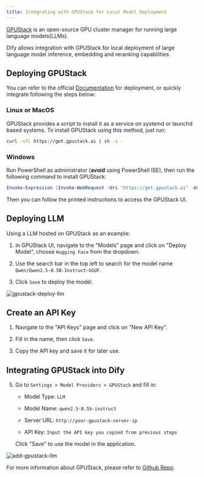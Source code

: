 ```yaml
---
title: Integrating with GPUStack for Local Model Deployment
---
```



[GPUStack](https://github.com/gpustack/gpustack) is an open-source GPU cluster manager for running large language models(LLMs).

Dify allows integration with GPUStack for local deployment of large language model inference, embedding and reranking capabilities.

## Deploying GPUStack

You can refer to the official [Documentation](https://docs.gpustack.ai) for deployment, or quickly integrate following the steps below:

### Linux or MacOS

GPUStack provides a script to install it as a service on systemd or launchd based systems. To install GPUStack using this method, just run:

```bash
curl -sfL https://get.gpustack.ai | sh -s -
```

### Windows

Run PowerShell as administrator (**avoid** using PowerShell ISE), then run the following command to install GPUStack:

```powershell
Invoke-Expression (Invoke-WebRequest -Uri "https://get.gpustack.ai" -UseBasicParsing).Content
```

Then you can follow the printed instructions to access the GPUStack UI.

## Deploying LLM

Using a LLM hosted on GPUStack as an example:

1. In GPUStack UI, navigate to the "Models" page and click on "Deploy Model", choose `Hugging Face` from the dropdown.

2. Use the search bar in the top left to search for the model name `Qwen/Qwen2.5-0.5B-Instruct-GGUF`.

3. Click `Save` to deploy the model.

![gpustack-deploy-llm](https://assets-docs.dify.ai/dify-enterprise-mintlify/en/development/models-integration/35f535a6bb3023aa69a3fdafbdb0c8f3.png)

## Create an API Key

1. Navigate to the "API Keys" page and click on "New API Key".

2. Fill in the name, then click `Save`.

3. Copy the API key and save it for later use.

## Integrating GPUStack into Dify

5. Go to `Settings > Model Providers > GPUStack` and fill in:

   - Model Type: `LLM`

   - Model Name: `qwen2.5-0.5b-instruct`

   - Server URL: `http://your-gpustack-server-ip`

   - API Key: `Input the API key you copied from previous steps`

   Click "Save" to use the model in the application.

![add-gpustack-llm](https://assets-docs.dify.ai/dify-enterprise-mintlify/en/development/models-integration/8e8851fec5a1515a2284aad68b90ad40.png)

For more information about GPUStack, please refer to [Github Repo](https://github.com/gpustack/gpustack).
